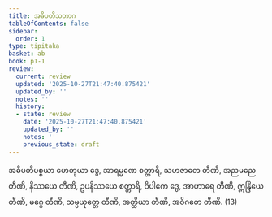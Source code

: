 ```yaml
---
title: အဓိပတိသဘာဂ
tableOfContents: false
sidebar:
  order: 1
type: tipitaka
basket: ab
book: p1-1
review:
  current: review
  updated: '2025-10-27T21:47:40.875421'
  updated_by: ''
  notes: ''
  history:
  - state: review
    date: '2025-10-27T21:47:40.875421'
    updated_by: ''
    notes: ''
    previous_state: draft
---
```



<ReviewStatus review={frontmatter.review} showDetails={true} />

<HypothesisAnnotation frontmatter={frontmatter} />

<DynamicBreadcrumb />

<Division number="68" book="p1-1" e="ch" v="36" p="323">

<Paragraph number="1956" book="p1-1">
အဓိပတိပစ္စယာ ဟေတုယာ ဒွေ, အာရမ္မဏေ စတ္တာရိ, သဟဇာတေ တီဏိ, အညမညေ တီဏိ, နိဿယေ တီဏိ, ဥပနိဿယေ စတ္တာရိ, ဝိပါကေ ဒွေ, အာဟာရေ တီဏိ, ဣန္ဒြိယေ တီဏိ, မဂ္ဂေ တီဏိ, သမ္ပယုတ္တေ တီဏိ, အတ္ထိယာ တီဏိ, အဝိဂတေ တီဏိ. (13)
</Paragraph>
</Division>